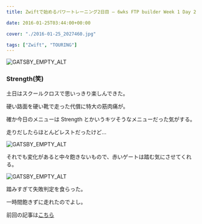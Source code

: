 ```yaml
---
title: Zwiftで始めるパワートレーニング2日目 – 6wks FTP builder Week 1 Day 2

date: 2016-01-25T03:44:00+00:00

cover: "./2016-01-25_2027460.jpg"

tags: ["Zwift", "TOURING"]
---
```


![GATSBY_EMPTY_ALT](./2016-01-25_2027460.jpg)

### Strength(笑)

土日はスクールクロスで思いっきり楽しんできた。

硬い路面を硬い靴で走った代償に特大の筋肉痛が。

確か今日のメニューは Strength とかいうキツそうなメニューだった気がする。

走りだしたらほとんどレストだったけど…

![GATSBY_EMPTY_ALT](./2016-01-25_2049512.jpg)

それでも変化があると中々飽きないもので、赤いゲートは踏む気にさせてくれる。

![GATSBY_EMPTY_ALT](./2016-01-25_2115264.jpg)

踏みすぎて失敗判定を食らった。

一時間飽きずに走れたのでよし。

前回の記事は[こちら](/2016/01/22/zwift1-6wks-ftp-builder-week-1-day-1/)

<LinkBox isAmazonLink url="https://www.amazon.co.jp/dp/B0050GL5GM/" />
